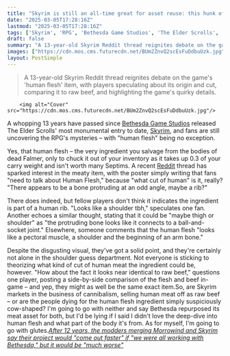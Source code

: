 ```yaml
---
title: "Skyrim is still an all-time great for asset reuse: this hunk of human flesh could be some poor guard's glute, or probably just a piece of repurposed beef"
date: "2025-03-05T17:28:16Z"
lastmod: "2025-03-05T17:28:16Z"
tags: ['Skyrim', 'RPG', 'Bethesda Game Studios', 'The Elder Scrolls', 'Reddit', 'PC', 'Xbox', 'PlayStation']
draft: false
summary: "A 13-year-old Skyrim Reddit thread reignites debate on the game's 'human flesh' item, with players speculating about its origin and cut, comparing it to raw beef, and highlighting the game's quirky details."
images: ["https://cdn.mos.cms.futurecdn.net/BUm2ZnvQ2scEsFuDdbuUzk.jpg"]
layout: PostSimple
---
```

> A 13-year-old Skyrim Reddit thread reignites debate on the game's 'human flesh' item, with players speculating about its origin and cut, comparing it to raw beef, and highlighting the game's quirky details.


        <img alt="Cover" src="https://cdn.mos.cms.futurecdn.net/BUm2ZnvQ2scEsFuDdbuUzk.jpg"/>
        
A whopping 13 years have passed since [<u>Bethesda Game Studios</u>](https://www.gamesradar.com/tag/bethesda-game-studios/) released The Elder Scrolls' most monumental entry to date, [<u>Skyrim</u>](https://www.gamesradar.com/skyrim-guide/), and fans are still uncovering the RPG's mysteries – with "human flesh" being no exception.

Yes, that human flesh – the very ingredient you salvage from the bodies of dead Falmer, only to chuck it out of your inventory as it takes up 0.3 of your carry weight and isn't worth many Septims. A recent [<u>Reddit</u>](https://www.reddit.com/r/skyrim/comments/1j3on4g/we_need_to_talk_about_human_flesh/?utm_source=share&utm_medium=web3x&utm_name=web3xcss&utm_term=1&utm_content=share_button) thread has sparked interest in the meaty item, with the poster simply writing that fans "need to talk about Human Flesh," because "what cut of human" is it, really? "There appears to be a bone protruding at an odd angle, maybe a rib?"

There does indeed, but fellow players don't think it indicates the ingredient is part of a human rib. "Looks like a shoulder tbh," speculates one fan. Another echoes a similar thought, stating that it could be "maybe thigh or shoulder" as "the protruding bone looks like it connects to a ball-and-socket joint." Elsewhere, someone comments that the human flesh "looks like a pectoral muscle, a shoulder and the beginning of an arm bone."

Despite the disgusting visual, they've got a solid point, and they're certainly not alone in the shoulder guess department. Not everyone is sticking to theorizing what kind of cut of human meat the ingredient could be, however. "How about the fact it looks near identical to raw beef," questions one player, posting a side-by-side comparison of the flesh and beef in-game – and yep, they might as well be the same exact item.So, are Skyrim markets in the business of cannibalism, selling human meat off as raw beef – or are the people dying for the human flesh ingredient simply suspiciously cow-shaped? I'm going to go with neither and say Bethesda repurposed its meat asset for both, but I'd be lying if I said I didn't love the deep-dive into human flesh and what part of the body it's from. As for myself, I'm going to go with glutes.[<u><em>After 12 years, the modders merging Morrowind and Skyrim say their project would "come out faster" if "we were all working with Bethesda," but it would be "much worse"</em></u>](https://www.gamesradar.com/games/the-elder-scrolls/after-12-years-the-modders-merging-morrowind-and-skyrim-say-their-project-would-come-out-faster-if-we-were-all-working-with-bethesda-but-it-would-be-much-worse/)
        